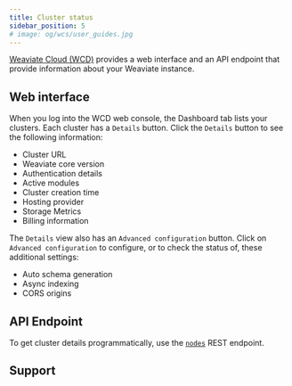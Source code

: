 ```yaml
---
title: Cluster status
sidebar_position: 5
# image: og/wcs/user_guides.jpg
---
```


[Weaviate Cloud (WCD)](https://console.weaviate.cloud/) provides a web interface and an API endpoint that provide information about your Weaviate instance.

## Web interface

When you log into the WCD web console, the Dashboard tab lists your clusters. Each cluster has a `Details` button. Click the `Details` button to see the following information:

- Cluster URL
- Weaviate core version
- Authentication details
- Active modules
- Cluster creation time
- Hosting provider
- Storage Metrics
- Billing information

The `Details` view also has an `Advanced configuration` button. Click on `Advanced configuration` to configure, or to check the status of, these additional settings:

- Auto schema generation
- Async indexing
- CORS origins


## API Endpoint

To get cluster details programmatically, use the [`nodes`](/developers/weaviate/config-refs/nodes.md) REST endpoint.


<APIOutputs />

## Support


<SupportAndTrouble />
